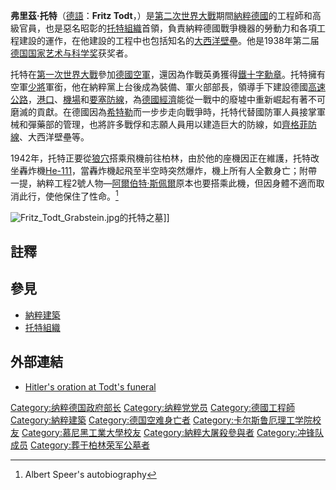 {{Infobox Officeholder
|name                = 弗里茲·托特
|original_name       = Fritz Todt
|image               = Bundesarchiv Bild 146-1969-146-01, Fritz Todt.jpg
|imagesize           = 250px 
|smallimage          = 
|caption             = 
|office              = [[納粹德國|納粹德國]]裝備與軍火部部長
|term_start          = 1933年4月
|term_end            = 1942年2月
|predecessor         =    無
|successor           = [[阿爾伯特·斯佩爾|阿爾伯特·斯佩爾]]
|birth_date          = 1891年9月4日
|birth_place         = [[德意志帝國|德國]][[巴登大公國|巴登]][[普福尔茨海姆|普福尔茨海姆]]
|death_date          =  1942年2月8日（51歲）
|death_place         = [[納粹德國|德國]][[東普魯士|東普魯士]][[狼穴|狼穴]]（位於今[[波蘭|波蘭]][[瓦爾米亞-馬祖里省|瓦爾米亞-馬祖里省]][[肯琴|肯琴]]）
|constituency        = 
|party               = [[納粹黨|納粹黨]]
|spouse              = 
|children            = 
|dis~profession      = 
|education           = 
|religion            = 
|signature           = 
|footnotes           = 
}}
'''弗里茲·托特'''（[[德語|德語]]：'''Fritz Todt'''，{{bd|1891年|9月4日|1942年|2月8日|catIdx=F}}）是[[第二次世界大戰|第二次世界大戰]]期間[[納粹德國|納粹德國]]的工程師和高級官員，也是惡名昭彰的[[托特組織|托特組織]]首領，負責納粹德國戰爭機器的勞動力和各項工程建設的運作，在他建設的工程中也包括知名的[[大西洋壁壘|大西洋壁壘]]。他是1938年第二届[[德国国家艺术与科学奖|德国国家艺术与科学奖]]获奖者。

托特在[[第一次世界大戰|第一次世界大戰]]參加[[德國空軍|德國空軍]]，還因為作戰英勇獲得[[鐵十字勳章|鐵十字勳章]]。托特擁有空軍[[少將|少將]]軍銜，他在納粹黨上台後成為裝備、軍火部部長，領導手下建設德國[[高速公路|高速公路]]，[[港口|港口]]、[[機場|機場]]和[[要塞|要塞]][[防線|防線]]，為[[德國經濟|德國經濟]]能從一戰中的廢墟中重新崛起有著不可磨滅的貢獻。在德國因為[[希特勒|希特勒]]而一步步走向戰爭時，托特代替國防軍人員接掌軍械和彈藥部的管理，也將許多戰俘和志願人員用以建造巨大的防線，如[[齊格菲防線|齊格菲防線]]、大西洋壁壘等。

1942年，托特正要從[[狼穴|狼穴]]搭乘飛機前往柏林，由於他的座機因正在維護，托特改坐轟炸機[[He-111|He-111]]，當轟炸機起飛至半空時突然爆炸，機上所有人全數身亡；附帶一提，納粹工程2號人物—[[阿爾伯特·斯佩爾|阿爾伯特·斯佩爾]]原本也要搭乘此機，但因身體不適而取消此行，使他保住了性命。<ref name="Albert Speer's autobiography">Albert Speer's autobiography</ref>

[[File:Fritz_Todt_Grabstein.jpg|thumb]]的托特之墓]]
== 註釋 ==
<references/>

== 參見 ==
{{wikiquote}}
*[[納粹建築|納粹建築]]
*[[托特組織|托特組織]]

== 外部連結 ==
* [http://www.ibiblio.org/pha/policy/1942/420212a.html Hitler's oration at Todt's funeral] {{Wayback|url=http://www.ibiblio.org/pha/policy/1942/420212a.html |date=20210321202300 }}
{{希特勒內閣}}

{{Authority control}}
{{DEFAULTSORT:Todt, Fritz}}
[[Category:纳粹德国政府部长|Category:纳粹德国政府部长]]
[[Category:纳粹党党员|Category:纳粹党党员]]
[[Category:德國工程師|Category:德國工程師]]
[[Category:納粹建築|Category:納粹建築]]
[[Category:德国空难身亡者|Category:德国空难身亡者]]
[[Category:卡尔斯鲁厄理工学院校友|Category:卡尔斯鲁厄理工学院校友]]
[[Category:慕尼黑工業大學校友|Category:慕尼黑工業大學校友]]
[[Category:納粹大屠殺參與者|Category:納粹大屠殺參與者]]
[[Category:冲锋队成员|Category:冲锋队成员]]
[[Category:葬于柏林荣军公墓者|Category:葬于柏林荣军公墓者]]